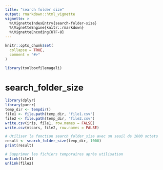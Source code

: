 ```yaml
---
title: "search folder size"
output: rmarkdown::html_vignette
vignette: >
  %\VignetteIndexEntry{search-folder-size}
  %\VignetteEngine{knitr::rmarkdown}
  %\VignetteEncoding{UTF-8}
---
```


```r
knitr::opts_chunk$set(
  collapse = TRUE,
  comment = "#>"
)
```

```r
library(toolboxfilemagali)
```

<!-- WARNING - This vignette is generated by {fusen} from dev/flat_search_folder_size.Rmd: do not edit by hand -->

# search_folder_size

```r
library(dplyr)
library(purrr)
temp_dir <- tempdir()
file1 <- file.path(temp_dir, "file1.csv")
file2 <- file.path(temp_dir, "file2.csv")
write.csv(iris, file1, row.names = FALSE)
write.csv(mtcars, file2, row.names = FALSE)

# Utiliser la fonction search_folder_size avec un seuil de 1000 octets
result <- search_folder_size(temp_dir, 1000)
print(result)

# Supprimer les fichiers temporaires après utilisation
unlink(file1)
unlink(file2)
```

